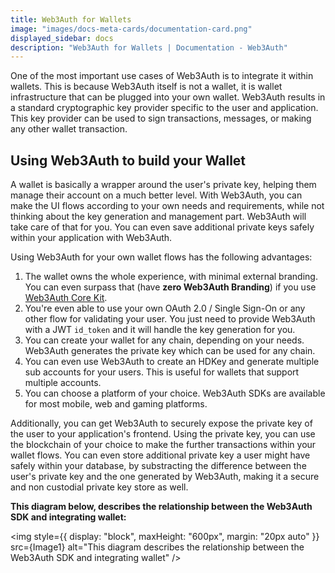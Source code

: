 ```yaml
---
title: Web3Auth for Wallets
image: "images/docs-meta-cards/documentation-card.png"
displayed_sidebar: docs
description: "Web3Auth for Wallets | Documentation - Web3Auth"
---
```



One of the most important use cases of Web3Auth is to integrate it within wallets. This is because Web3Auth itself is not a wallet, it is wallet
infrastructure that can be plugged into your own wallet. Web3Auth results in a standard cryptographic key provider specific to the user and
application. This key provider can be used to sign transactions, messages, or making any other wallet transaction.

## Using Web3Auth to build your Wallet

A wallet is basically a wrapper around the user's private key, helping them manage their account on a much better level. With Web3Auth, you can make
the UI flows according to your own needs and requirements, while not thinking about the key generation and management part. Web3Auth will take care of
that for you. You can even save additional private keys safely within your application with Web3Auth.

Using Web3Auth for your own wallet flows has the following advantages:

1. The wallet owns the whole experience, with minimal external branding. You can even surpass that (have **zero Web3Auth Branding**) if you use
   [Web3Auth Core Kit](/core-kit/introduction).
2. You're even able to use your own OAuth 2.0 / Single Sign-On or any other flow for validating your user. You just need to provide Web3Auth with a
   JWT `id_token` and it will handle the key generation for you.
3. You can create your wallet for any chain, depending on your needs. Web3Auth generates the private key which can be used for any chain.
4. You can even use Web3Auth to create an HDKey and generate multiple sub accounts for your users. This is useful for wallets that support multiple
   accounts.
5. You can choose a platform of your choice. Web3Auth SDKs are available for most mobile, web and gaming platforms.

Additionally, you can get Web3Auth to securely expose the private key of the user to your application's frontend. Using the private key, you can use
the blockchain of your choice to make the further transactions within your wallet flows. You can even store additional private key a user might have
safely within your database, by substracting the difference between the user's private key and the one generated by Web3Auth, making it a secure and
non custodial private key store as well.

**This diagram below, describes the relationship between the Web3Auth SDK and integrating wallet:**

<img
  style={{ display: "block", maxHeight: "600px", margin: "20px auto" }}
  src={Image1}
  alt="This diagram describes the relationship between the Web3Auth SDK and integrating wallet"
/>
